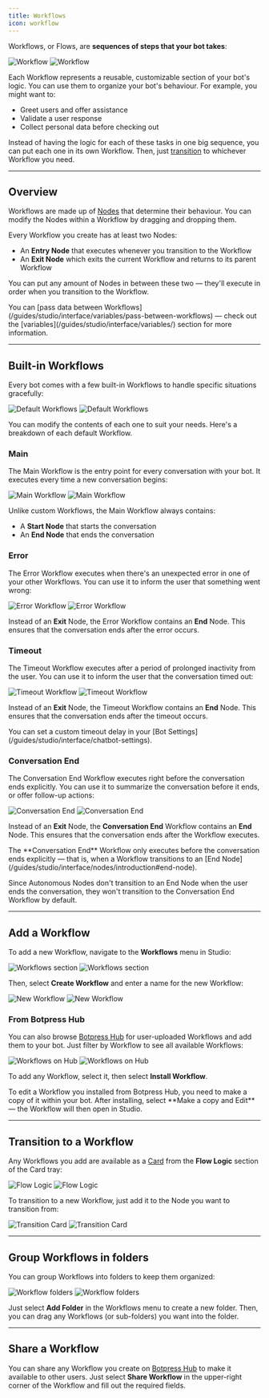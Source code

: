 ```yaml
---
title: Workflows
icon: workflow
---
```


<Icon icon="workflow"/> Workflows, or Flows, are **sequences of steps that your bot takes**:

<Frame>
  <img
    alt="Workflow"
    className="block dark:hidden"
    src="./assets/workflow.png"
  />
  <img
    alt="Workflow"
    className="hidden dark:block"
    src="./assets/workflow-dark.png"
  />
</Frame>

Each Workflow represents a reusable, customizable section of your bot's logic. You can use them to organize your bot's behaviour. For example, you might want to:

- Greet users and offer assistance
- Validate a user response
- Collect personal data before checking out

Instead of having the logic for each of these tasks in one big sequence, you can put each one in its own Workflow. Then, just [transition](#transition-to-a-workflow) to whichever Workflow you need.

---

## Overview

Workflows are made up of [Nodes](/guides/studio/interface/nodes/) that determine their behaviour. You can modify the Nodes within a Workflow by dragging and dropping them.

Every Workflow you create has at least two Nodes:

- An **Entry Node** that executes whenever you transition to the Workflow
- An **Exit Node** which exits the current Workflow and returns to its parent Workflow

You can put any amount of Nodes in between these two — they'll execute in order when you transition to the Workflow.

<Note>
  You can [pass data between Workflows](/guides/studio/interface/variables/pass-between-workflows) — check out the [variables](/guides/studio/interface/variables/) section for more information.
</Note>

---

## Built-in Workflows

Every bot comes with a few built-in Workflows to handle specific situations gracefully:

<Frame>
  <img
    alt="Default Workflows"
    className="block dark:hidden"
    src="./assets/default-workflows.png"
  />
  <img
    alt="Default Workflows"
    className="hidden dark:block"
    src="./assets/default-workflows-dark.png"
  />
</Frame>

You can modify the contents of each one to suit your needs. Here's a breakdown of each default Workflow.

### Main

The Main Workflow is the entry point for every conversation with your bot. It executes every time a new conversation begins:

<Frame>
  <img
    alt="Main Workflow"
    className="block dark:hidden"
    src="./assets/main-workflow.png"
  />
  <img
    alt="Main Workflow"
    className="hidden dark:block"
    src="./assets/main-workflow-dark.png"
  />
</Frame>

Unlike custom Workflows, the Main Workflow always contains:

- A **Start Node** that starts the conversation
- An **End Node** that ends the conversation

### Error

The Error Workflow executes when there's an unexpected error in one of your other Workflows. You can use it to inform the user that something went wrong:

<Frame>
  <img
    alt="Error Workflow"
    className="block dark:hidden"
    src="./assets/error-workflow.png"
  />
  <img
    alt="Error Workflow"
    className="hidden dark:block"
    src="./assets/error-workflow-dark.png"
  />
</Frame>

Instead of an **Exit** Node, the Error Workflow contains an **End** Node. This ensures that the conversation ends after the error occurs.

### Timeout

The Timeout Workflow executes after a period of prolonged inactivity from the user. You can use it to inform the user that the conversation timed out:

<Frame>
  <img
    alt="Timeout Workflow"
    className="block dark:hidden"
    src="./assets/timeout-workflow.png"
  />
  <img
    alt="Timeout Workflow"
    className="hidden dark:block"
    src="./assets/timeout-workflow-dark.png"
  />
</Frame>

Instead of an **Exit** Node, the Timeout Workflow contains an **End** Node. This ensures that the conversation ends after the timeout occurs.

<Tip>
  You can set a custom timeout delay in your [Bot Settings](/guides/studio/interface/chatbot-settings).
</Tip>

### Conversation End

The Conversation End Workflow executes right before the conversation ends explicitly. You can use it to summarize the conversation before it ends, or offer follow-up actions:

<Frame>
  <img
    alt="Conversation End"
    className="block dark:hidden"
    src="./assets/end-workflow.png"
  />
  <img
    alt="Conversation End"
    className="hidden dark:block"
    src="./assets/end-workflow-dark.png"
  />
</Frame>

Instead of an **Exit** Node, the **Conversation End** Workflow contains an **End** Node. This ensures that the conversation ends after the Workflow executes.

<Note>
  The **Conversation End** Workflow only executes before the conversation ends explicitly — that is, when a Workflow transitions to an [End Node](/guides/studio/interface/nodes/introduction#end-node).

  Since Autonomous Nodes don't transition to an End Node when the user ends the conversation, they won't transition to the Conversation End Workflow by default.
</Note>

---

## Add a Workflow

To add a new Workflow, navigate to the **Workflows** menu in Studio:

  <Frame>
    <img
      alt="Workflows section"
      className="block dark:hidden"
      src="./assets/workflows-menu.png"
    />
    <img
      alt="Workflows section"
      className="hidden dark:block"
      src="./assets/workflows-menu-dark.png"
    />
  </Frame>

Then, select **Create Workflow** and enter a name for the new Workflow:

<Frame>
  <img
    alt="New Workflow"
    className="block dark:hidden"
    src="./assets/new-workflow.png"
  />
  <img
    alt="New Workflow"
    className="hidden dark:block"
    src="./assets/new-workflow-dark.png"
  />
</Frame>

### From Botpress Hub

You can also browse [Botpress Hub](/integrations/botpress-hub) for user-uploaded Workflows and add them to your bot. Just filter by Workflow to see all available Workflows:

<Frame>
  <img
    alt="Workflows on Hub"
    className="block dark:hidden"
    src="./assets/workflows-hub.png"
  />
  <img
    alt="Workflows on Hub"
    className="hidden dark:block"
    src="./assets/workflows-hub-dark.png"
  />
</Frame>

To add any Workflow, select it, then select **Install Workflow**.

<Tip>
    To edit a Workflow you installed from Botpress Hub, you need to make a copy of it within your bot. After installing, select **Make a copy and Edit** — the Workflow will then open in Studio.
</Tip>

---

## Transition to a Workflow

Any Workflows you add are available as a [Card](/guides/studio/cards/) from the **Flow Logic** section of the Card tray:

<Frame>
  <img
    alt="Flow Logic"
    className="block dark:hidden"
    src="./assets/flow-logic.png"
  />
  <img
    alt="Flow Logic"
    className="hidden dark:block"
    src="./assets/flow-logic-dark.png"
  />
</Frame>

To transition to a new Workflow, just add it to the Node you want to transition from:

<Frame>
  <img
    alt="Transition Card"
    className="block dark:hidden"
    src="./assets/transition-card.png"
  />
  <img
    alt="Transition Card"
    className="hidden dark:block"
    src="./assets/transition-card-dark.png"
  />
</Frame>

---

## Group Workflows in folders

You can group Workflows into folders to keep them organized:

<Frame>
  <img
    alt="Workflow folders"
    className="block dark:hidden"
    src="./assets/workflow-folders.png"
  />
  <img
    alt="Workflow folders"
    className="hidden dark:block"
    src="./assets/workflow-folders-dark.png"
  />
</Frame>

Just select **Add Folder** in the Workflows menu to create a new folder. Then, you can drag any Workflows (or sub-folders) you want into the folder.

---

## Share a Workflow

You can share any Workflow you create on [Botpress Hub](/integrations/botpress-hub) to make it available to other users. Just select **Share Workflow** <Icon icon="external-link"/> in the upper-right corner of the Workflow and fill out the required fields.